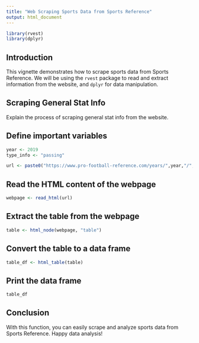 ```yaml
---
title: "Web Scraping Sports Data from Sports Reference"
output: html_document
---
```


```r
library(rvest)
library(dplyr)
```

## Introduction

This vignette demonstrates how to scrape sports data from Sports Reference. We will be using the `rvest` package to read and extract information from the website, and `dplyr` for data manipulation.

## Scraping General Stat Info
Explain the process of scraping general stat info from the website.





## Define important variables
  
```r
year <- 2019
type_info <- "passing"
```


```r
url <- paste0("https://www.pro-football-reference.com/years/",year,"/",type_info,".htm")
```

## Read the HTML content of the webpage
```r
webpage <- read_html(url)
```

## Extract the table from the webpage
```r
table <- html_node(webpage, "table")
```

## Convert the table to a data frame
```r
table_df <- html_table(table)
```

## Print the data frame
```r
table_df
```

## Conclusion

With this function, you can easily scrape and analyze sports data from Sports Reference. Happy data analysis!
